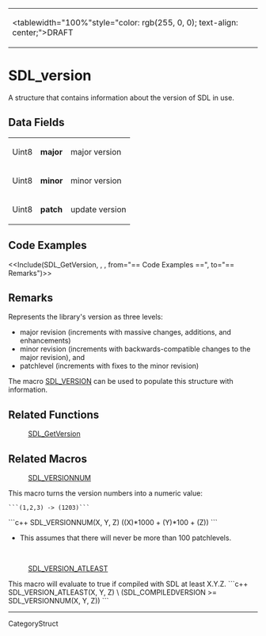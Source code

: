 <!-- pragma section-numbers off -->
<!-- pragma disable-camelcase -->
{|
|<tablewidth="100%"style="color: rgb(255, 0, 0); text-align: center;">DRAFT 
|}


= SDL_version =
A structure that contains information about the version of SDL in use.


== Data Fields ==
{|
|Uint8 
|'''major''' 
|major version 
|-
|Uint8 
|'''minor''' 
|minor version 
|-
|Uint8 
|'''patch''' 
|update version 
|}

== Code Examples ==
<<Include(SDL_GetVersion, , , from="== Code Examples ==", to="== Remarks")>>

== Remarks ==
Represents the library's version as three levels:

* major revision (increments with massive changes, additions, and enhancements)
* minor revision (increments with backwards-compatible changes to the major revision), and
* patchlevel (increments with fixes to the minor revision)

The macro [[SDL_VERSION]] can be used to populate this structure with information. 

== Related Functions ==
: [[SDL_GetVersion]]

== Related Macros ==
:[[SDL_VERSIONNUM]]
This macro turns the version numbers into a numeric value:
 ```(1,2,3) -> (1203)```
```c++
SDL_VERSIONNUM(X, Y, Z)
((X)*1000 + (Y)*100 + (Z))
```
* This assumes that there will never be more than 100 patchlevels.
<br/>


:[[SDL_VERSION_ATLEAST]]
This macro will evaluate to true if compiled with SDL at least X.Y.Z.
```c++
SDL_VERSION_ATLEAST(X, Y, Z) \
(SDL_COMPILEDVERSION >= SDL_VERSIONNUM(X, Y, Z))
```
<br/>

----
CategoryStruct
